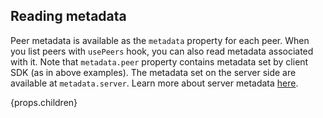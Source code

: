 ## Reading metadata

Peer metadata is available as the `metadata` property for each peer. When you list peers with `usePeers` hook, you can also read
metadata associated with it.
Note that `metadata.peer` property contains metadata set by client SDK (as in above examples).
The metadata set on the server side are available at `metadata.server`.
Learn more about server metadata [here](/production/server#metadata).

{props.children}
